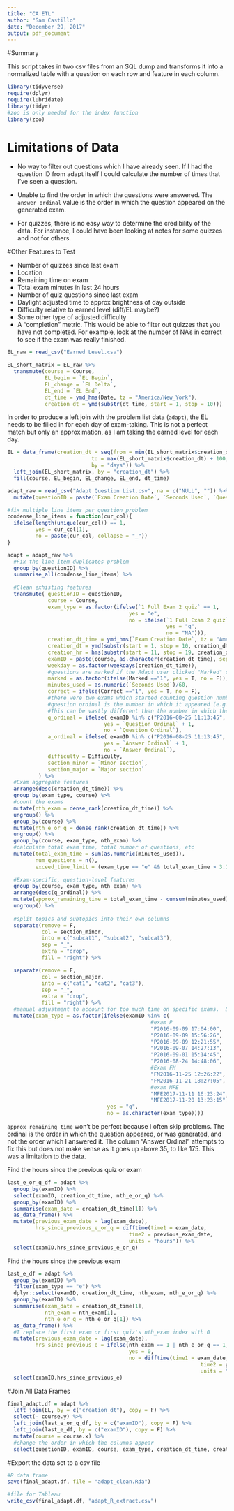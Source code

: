 ```yaml
---
title: "CA ETL"
author: "Sam Castillo"
date: "December 29, 2017"
output: pdf_document
---
```


#Summary

This script takes in two csv files from an SQL dump and transforms it into a normalized table with a question on each row and feature in each column.

```r
library(tidyverse)
require(dplyr)
require(lubridate)
library(tidyr)
#zoo is only needed for the index function
library(zoo)
```

# Limitations of Data

- No way to filter out questions which I have already seen.  If I had the question ID from adapt itself I could calculate the number of times that I've seen a question.

- Unable to find the order in which the questions were answered.  The `answer ordinal` value is the order in which the question appeared on the generated exam.

- For quizzes, there is no easy way to determine the credibility of the data.  For instance, I could have been looking at notes for some quizzes and not for others.

#Other Features to Test
  
- Number of quizzes since last exam
- Location
- Remaining time on exam
- Total exam minutes in last 24 hours
- Number of quiz questions since last exam
- Daylight adjusted time to approx brightness of day outside
- Difficulty relative to earned level (diff/EL maybe?)
- Some other type of adjusted difficulty
- A "completion" metric.  This would be able to filter out quizzes that you have not completed.  For example, look at the number of NA's in correct to see if the exam was really finished.

```r
EL_raw = read_csv("Earned Level.csv")

EL_short_matrix = EL_raw %>%
  transmute(course = Course,
            EL_begin = `EL Begin`,
            EL_change = `EL Delta`,
            EL_end = `EL End`,
            dt_time = ymd_hms(Date, tz = "America/New_York"),
            creation_dt = ymd(substr(dt_time, start = 1, stop = 10)))

```

In order to produce a left join with the problem list data (`adapt`), the EL needs to be filled in for each day of exam-taking.  This is not a perfect match but only an approximation, as I am taking the earned level for each day.

```r
EL = data_frame(creation_dt = seq(from = min(EL_short_matrix$creation_dt),
                           to = max(EL_short_matrix$creation_dt) + 100, 
                           by = "days")) %>%
  left_join(EL_short_matrix, by = "creation_dt") %>%
  fill(course, EL_begin, EL_change, EL_end, dt_time)
```


```r
adapt_raw = read_csv("Adapt Question List.csv", na = c("NULL", "")) %>%
  mutate(questionID = paste(`Exam Creation Date`, `Seconds Used`, `Question Ordinal`, `Difficulty`, sep = ""))

#fix multiple line items per question problem
condense_line_items = function(cur_col){
  ifelse(length(unique(cur_col)) == 1, 
         yes = cur_col[1],
         no = paste(cur_col, collapse = "_"))
}

adapt = adapt_raw %>%
  #Fix the line item duplicates problem
  group_by(questionID) %>%
  summarise_all(condense_line_items) %>%
  
  #Clean exhisting features
  transmute( questionID = questionID,
             course = Course,
             exam_type = as.factor(ifelse(`1 Full Exam 2 quiz` == 1,
                                       yes = "e",
                                       no = ifelse(`1 Full Exam 2 quiz` == 2,
                                                   yes = "q",
                                                   no = "NA"))),
             creation_dt_time = ymd_hms(`Exam Creation Date`, tz = "America/New_York"),
             creation_dt = ymd(substr(start = 1, stop = 10, creation_dt_time)),
             creation_hr = hms(substr(start = 11, stop = 19, creation_dt_time)),
             examID = paste(course, as.character(creation_dt_time), sep = ""),
             weekday = as.factor(weekdays(creation_dt_time)),
             #questions are marked if the Adapt user clicked "Marked" on the question
             marked = as.factor(ifelse(Marked =="1", yes = T, no = F)),
             minutes_used = as.numeric(`Seconds Used`)/60,
             correct = ifelse(Correct =="1", yes = T, no = F),
             #there were two exams which started counting question numbers at 0.  These are converted to start at 1
             #question ordinal is the number in which it appeared (e.g., the first question = ordinal 1, second = ordinal 2, etc).
             #This can be vastly different than the number in which the user answered the question.
             q_ordinal = ifelse( examID %in% c("P2016-08-25 11:13:45", "P2016-08-24 14:48:06"), 
                               yes = `Question Ordinal` + 1,
                               no = `Question Ordinal`),
             a_ordinal = ifelse( examID %in% c("P2016-08-25 11:13:45", "P2016-08-24 14:48:06"), 
                               yes = `Answer Ordinal` + 1,
                               no = `Answer Ordinal`),
             difficulty = Difficulty,
             section_minor = `Minor section`,
             section_major = `Major section`
          ) %>%
  #Exam aggregate features
  arrange(desc(creation_dt_time)) %>%
  group_by(exam_type, course) %>%
  #count the exams 
  mutate(nth_exam = dense_rank(creation_dt_time)) %>%
  ungroup() %>%
  group_by(course) %>%
  mutate(nth_e_or_q = dense_rank(creation_dt_time)) %>%
  ungroup() %>%
  group_by(course, exam_type, nth_exam) %>%
  #calculate total exam time, total number of questions, etc
  mutate(total_exam_time = sum(as.numeric(minutes_used)),
         num_questions = n(),
         exceed_time_limit = (exam_type == "e" && total_exam_time > 3.10*60)) %>%
  
  #Exam-specific, question-level features
  group_by(course, exam_type, nth_exam) %>%
  arrange(desc(q_ordinal)) %>%
  mutate(approx_remaining_time = total_exam_time - cumsum(minutes_used)) %>%
  ungroup() %>%
  
  #split topics and subtopics into their own columns
  separate(remove = F,
           col = section_minor,
           into = c("subcat1", "subcat2", "subcat3"),
           sep = "_",
           extra = "drop",
           fill = "right") %>%

  separate(remove = F,
           col = section_major,
           into = c("cat1", "cat2", "cat3"),
           sep = "_",
           extra = "drop",
           fill = "right") %>%
  #manual adjustment to account for too much time on specific exams.  Exams --> Quizzes
  mutate(exam_type = as.factor(ifelse(examID %in% c(
                                              #exam P
                                              "P2016-09-09 17:04:00",
                                              "P2016-09-09 15:56:26",
                                              "P2016-09-09 12:21:55",
                                              "P2016-09-07 14:27:13",
                                              "P2016-09-01 15:14:45",
                                              "P2016-08-24 14:48:06",
                                              #Exam FM
                                              "FM2016-11-25 12:26:22",
                                              "FM2016-11-21 18:27:05",
                                              #exam MFE
                                              "MFE2017-11-11 16:23:24",
                                              "MFE2017-11-20 13:23:15"),
                                yes = "q",
                                no = as.character(exam_type))))
```

`approx_remaining_time` won't be perfect because I often skip problems.  The ordinal is the order in which the question appeared, or was generated, and not the order which I answered it.  The column "Answer Ordinal" attempts to fix this but does not make sense as it goes up above 35, to like 175.  This was a limitation to the data.

Find the hours since the previous quiz or exam
```r
last_e_or_q_df = adapt %>%
  group_by(examID) %>%
  select(examID, creation_dt_time, nth_e_or_q) %>%
  group_by(examID) %>%
  summarise(exam_date = creation_dt_time[1]) %>%
  as_data_frame() %>%
  mutate(previous_exam_date = lag(exam_date),
         hrs_since_previous_e_or_q = difftime(time1 = exam_date,
                                       time2 = previous_exam_date,
                                       units = "hours")) %>%
  select(examID,hrs_since_previous_e_or_q)
```
Find the hours since the previous exam
```r
last_e_df = adapt %>%
  group_by(examID) %>%
  filter(exam_type == "e") %>%
  dplyr::select(examID, creation_dt_time, nth_exam, nth_e_or_q) %>%
  group_by(examID) %>%
  summarise(exam_date = creation_dt_time[1],
            nth_exam = nth_exam[1],
            nth_e_or_q = nth_e_or_q[1]) %>%
  as_data_frame() %>%
  #I replace the first exam or first quiz's nth_exam index with 0
  mutate(previous_exam_date = lag(exam_date),
         hrs_since_previous_e = ifelse(nth_exam == 1 | nth_e_or_q == 1,
                                       yes = 0, 
                                       no = difftime(time1 = exam_date,
                                                              time2 = previous_exam_date,
                                                              units = "hours"))) %>%
  select(examID,hrs_since_previous_e)

```

#Join All Data Frames

```r
final_adapt.df = adapt %>% 
  left_join(EL, by = c("creation_dt"), copy = F) %>%
  select(- course.y) %>%
  left_join(last_e_or_q_df, by = c("examID"), copy = F) %>%
  left_join(last_e_df, by = c("examID"), copy = F) %>%
  mutate(course = course.x) %>%
  #change the order in which the columns appear
  select(questionID, examID, course, exam_type, creation_dt_time, creation_hr, creation_dt, correct, marked, q_ordinal, difficulty, nth_exam, nth_e_or_q, weekday, everything())
```

#Export the data set to a csv file
```r
#R data frame
save(final_adapt.df, file = "adapt_clean.Rda")

#file for Tableau
write_csv(final_adapt.df, "adapt_R_extract.csv")
```

